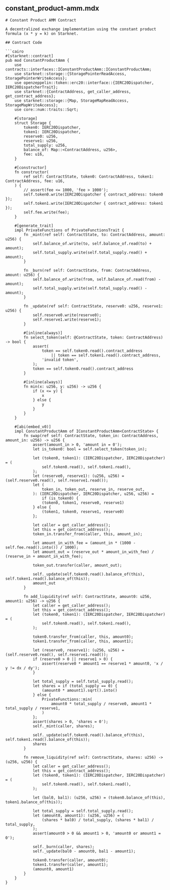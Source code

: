 ## constant_product-amm.mdx

```mdx
# Constant Product AMM Contract

A decentralized exchange implementation using the constant product formula (x * y = k) on Starknet.

## Contract Code

```cairo
#[starknet::contract]
pub mod ConstantProductAmm {
    use contracts::interfaces::IConstantProductAmm::IConstantProductAmm;
    use starknet::storage::{StoragePointerReadAccess, StoragePointerWriteAccess};
    use openzeppelin::token::erc20::interface::{IERC20Dispatcher, IERC20DispatcherTrait};
    use starknet::{ContractAddress, get_caller_address, get_contract_address};
    use starknet::storage::{Map, StorageMapReadAccess, StorageMapWriteAccess};
    use core::num::traits::Sqrt;

    #[storage]
    struct Storage {
        token0: IERC20Dispatcher,
        token1: IERC20Dispatcher,
        reserve0: u256,
        reserve1: u256,
        total_supply: u256,
        balance_of: Map::<ContractAddress, u256>,
        fee: u16,
    }

    #[constructor]
    fn constructor(
        ref self: ContractState, token0: ContractAddress, token1: ContractAddress, fee: u16,
    ) {
        // assert(fee <= 1000, 'fee > 1000');
        self.token0.write(IERC20Dispatcher { contract_address: token0 });
        self.token1.write(IERC20Dispatcher { contract_address: token1 });
        self.fee.write(fee);
    }

    #[generate_trait]
    impl PrivateFunctions of PrivateFunctionsTrait {
        fn _mint(ref self: ContractState, to: ContractAddress, amount: u256) {
            self.balance_of.write(to, self.balance_of.read(to) + amount);
            self.total_supply.write(self.total_supply.read() + amount);
        }

        fn _burn(ref self: ContractState, from: ContractAddress, amount: u256) {
            self.balance_of.write(from, self.balance_of.read(from) - amount);
            self.total_supply.write(self.total_supply.read() - amount);
        }

        fn _update(ref self: ContractState, reserve0: u256, reserve1: u256) {
            self.reserve0.write(reserve0);
            self.reserve1.write(reserve1);
        }

        #[inline(always)]
        fn select_token(self: @ContractState, token: ContractAddress) -> bool {
            assert(
                token == self.token0.read().contract_address
                    || token == self.token1.read().contract_address,
                'invalid token',
            );
            token == self.token0.read().contract_address
        }

        #[inline(always)]
        fn min(x: u256, y: u256) -> u256 {
            if (x <= y) {
                x
            } else {
                y
            }
        }
    }

    #[abi(embed_v0)]
    impl ConstantProductAmm of IConstantProductAmm<ContractState> {
        fn swap(ref self: ContractState, token_in: ContractAddress, amount_in: u256) -> u256 {
            assert(amount_in > 0, 'amount in = 0');
            let is_token0: bool = self.select_token(token_in);

            let (token0, token1): (IERC20Dispatcher, IERC20Dispatcher) = (
                self.token0.read(), self.token1.read(),
            );
            let (reserve0, reserve1): (u256, u256) = (self.reserve0.read(), self.reserve1.read());
            let (
                token_in, token_out, reserve_in, reserve_out,
            ): (IERC20Dispatcher, IERC20Dispatcher, u256, u256) =
                if (is_token0) {
                (token0, token1, reserve0, reserve1)
            } else {
                (token1, token0, reserve1, reserve0)
            };

            let caller = get_caller_address();
            let this = get_contract_address();
            token_in.transfer_from(caller, this, amount_in);

            let amount_in_with_fee = (amount_in * (1000 - self.fee.read().into()) / 1000);
            let amount_out = (reserve_out * amount_in_with_fee) / (reserve_in + amount_in_with_fee);

            token_out.transfer(caller, amount_out);

            self._update(self.token0.read().balance_of(this), self.token1.read().balance_of(this));
            amount_out
        }

        fn add_liquidity(ref self: ContractState, amount0: u256, amount1: u256) -> u256 {
            let caller = get_caller_address();
            let this = get_contract_address();
            let (token0, token1): (IERC20Dispatcher, IERC20Dispatcher) = (
                self.token0.read(), self.token1.read(),
            );

            token0.transfer_from(caller, this, amount0);
            token1.transfer_from(caller, this, amount1);

            let (reserve0, reserve1): (u256, u256) = (self.reserve0.read(), self.reserve1.read());
            if (reserve0 > 0 || reserve1 > 0) {
                assert(reserve0 * amount1 == reserve1 * amount0, 'x / y != dx / dy');
            }

            let total_supply = self.total_supply.read();
            let shares = if (total_supply == 0) {
                (amount0 * amount1).sqrt().into()
            } else {
                PrivateFunctions::min(
                    amount0 * total_supply / reserve0, amount1 * total_supply / reserve1,
                )
            };
            assert(shares > 0, 'shares = 0');
            self._mint(caller, shares);

            self._update(self.token0.read().balance_of(this), self.token1.read().balance_of(this));
            shares
        }

        fn remove_liquidity(ref self: ContractState, shares: u256) -> (u256, u256) {
            let caller = get_caller_address();
            let this = get_contract_address();
            let (token0, token1): (IERC20Dispatcher, IERC20Dispatcher) = (
                self.token0.read(), self.token1.read(),
            );

            let (bal0, bal1): (u256, u256) = (token0.balance_of(this), token1.balance_of(this));

            let total_supply = self.total_supply.read();
            let (amount0, amount1): (u256, u256) = (
                (shares * bal0) / total_supply, (shares * bal1) / total_supply,
            );
            assert(amount0 > 0 && amount1 > 0, 'amount0 or amount1 = 0');

            self._burn(caller, shares);
            self._update(bal0 - amount0, bal1 - amount1);

            token0.transfer(caller, amount0);
            token1.transfer(caller, amount1);
            (amount0, amount1)
        }
    }
}

